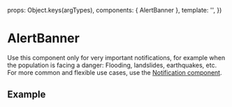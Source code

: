 
<Meta of={AlertBannerStories} />

  props: Object.keys(argTypes),
  components: { AlertBanner },
  template: '<AlertBanner :title="title" :topic="topic" :type="type" :lastUpdated="lastUpdated" :icon="icon" :text="text" :introLink="introLink" :link="link" :closeBtn="closeBtn" :isClosed="isClosed" />',
})

# AlertBanner

Use this component only for very important notifications, for example when the population is facing a danger: Flooding, landslides, earthquakes, etc. For more common and flexible use cases, use the [Notification component](?path=/docs/components-notification--example).

## Example

<Canvas>
  <Story of={AlertBannerStories.Example} />
</Canvas>

<Controls />
